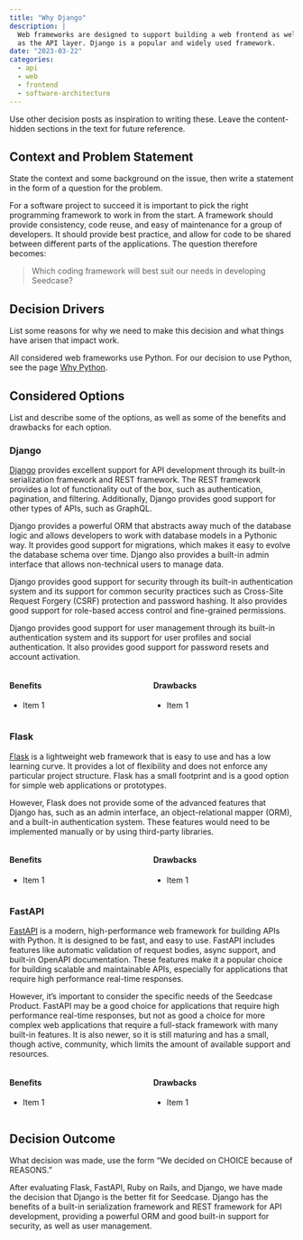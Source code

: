 ```yaml
---
title: "Why Django"
description: |
  Web frameworks are designed to support building a web frontend as well
  as the API layer. Django is a popular and widely used framework.
date: "2023-03-22"
categories:
  - api
  - web
  - frontend
  - software-architecture
---
```


<!--TODO #35 docs: Update 'Why Django' with Benefits and Drawbacks -->

::: content-hidden
Use other decision posts as inspiration to writing these. Leave the
content-hidden sections in the text for future reference.
:::

## Context and Problem Statement

::: content-hidden
State the context and some background on the issue, then write a
statement in the form of a question for the problem.
:::

For a software project to succeed it is important to pick the right
programming framework to work in from the start. A framework should
provide consistency, code reuse, and easy of maintenance for a group of
developers. It should provide best practice, and allow for code to be
shared between different parts of the applications. The question
therefore becomes:

> Which coding framework will best suit our needs in developing
> Seedcase?

## Decision Drivers

::: content-hidden
List some reasons for why we need to make this decision and what things
have arisen that impact work.
:::

All considered web frameworks use Python. For our decision to use
Python, see the page [Why Python](why-python.qmd).

## Considered Options

::: content-hidden
List and describe some of the options, as well as some of the benefits
and drawbacks for each option.
:::

### Django

[Django](https://www.djangoproject.com) provides excellent support for
API development through its built-in serialization framework and REST
framework. The REST framework provides a lot of functionality out of the
box, such as authentication, pagination, and filtering. Additionally,
Django provides good support for other types of APIs, such as GraphQL.

Django provides a powerful ORM that abstracts away much of the database
logic and allows developers to work with database models in a Pythonic
way. It provides good support for migrations, which makes it easy to
evolve the database schema over time. Django also provides a built-in
admin interface that allows non-technical users to manage data.

Django provides good support for security through its built-in
authentication system and its support for common security practices such
as Cross-Site Request Forgery (CSRF) protection and password hashing. It
also provides good support for role-based access control and
fine-grained permissions.

Django provides good support for user management through its built-in
authentication system and its support for user profiles and social
authentication. It also provides good support for password resets and
account activation.


::: {.columns}
::: {.column}
#### Benefits

- Item 1
:::
::: {.column}
#### Drawbacks

- Item 1
:::
:::

### Flask

[Flask](https://flask.palletsprojects.com/en/2.3.x/) is a lightweight
web framework that is easy to use and has a low learning curve. It
provides a lot of flexibility and does not enforce any particular
project structure. Flask has a small footprint and is a good option for
simple web applications or prototypes.

However, Flask does not provide some of the advanced features that
Django has, such as an admin interface, an object-relational mapper
(ORM), and a built-in authentication system. These features would need
to be implemented manually or by using third-party libraries.


::: {.columns}
::: {.column}
#### Benefits

- Item 1
:::
::: {.column}
#### Drawbacks

- Item 1
:::
:::

### FastAPI

[FastAPI](https://fastapi.tiangolo.com) is a modern, high-performance
web framework for building APIs with Python. It is designed to be fast,
and easy to use. FastAPI includes features like automatic validation of
request bodies, async support, and built-in OpenAPI documentation. These
features make it a popular choice for building scalable and maintainable
APIs, especially for applications that require high performance
real-time responses.

However, it's important to consider the specific needs of the Seedcase
Product. FastAPI may be a good choice for applications that require high
performance real-time responses, but not as good a choice for more
complex web applications that require a full-stack framework with many
built-in features. It is also newer, so it is still maturing and has a
small, though active, community, which limits the amount of available
support and resources.


::: {.columns}
::: {.column}
#### Benefits

- Item 1
:::
::: {.column}
#### Drawbacks

- Item 1
:::
:::

## Decision Outcome

::: content-hidden
What decision was made, use the form "We decided on CHOICE because of
REASONS."
:::

After evaluating Flask, FastAPI, Ruby on Rails, and Django, we have made
the decision that Django is the better fit for Seedcase. Django has the
benefits of a built-in serialization framework and REST framework for
API development, providing a powerful ORM and good built-in support for
security, as well as user management.
